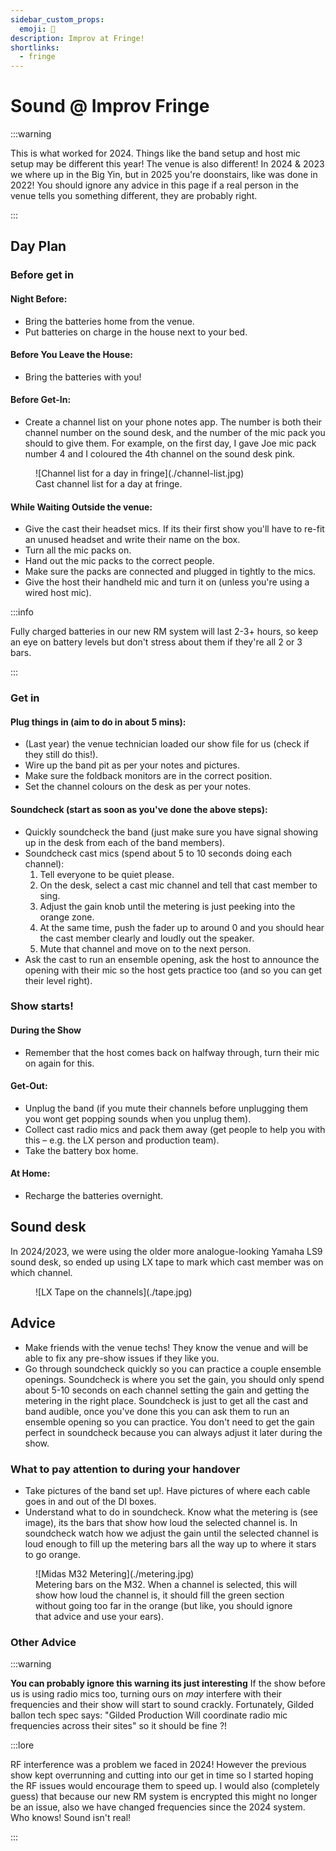 ```yaml
---
sidebar_custom_props:
  emoji: 🐒
description: Improv at Fringe!
shortlinks:
  - fringe
---
```


# Sound @ Improv Fringe

:::warning

This is what worked for 2024. Things like the band setup and host mic setup may be different this year! The venue is
also different! In 2024 & 2023 we where up in the Big Yin, but in 2025 you're doonstairs, like was done in 2022! You
should ignore any advice in this page if a real person in the venue tells you something different, they are probably
right.

:::

## Day Plan

### Before get in

#### Night Before:

- Bring the batteries home from the venue.
- Put batteries on charge in the house next to your bed.

#### Before You Leave the House:

- Bring the batteries with you!

#### Before Get-In:

- Create a channel list on your phone notes app. The number is both their channel number on the sound desk, and the
  number of the mic pack you should to give them. For example, on the first day, I gave Joe mic pack number 4 and I
  coloured the 4th channel on the sound desk pink.

<figure class="img-small">
  ![Channel list for a day in fringe](./channel-list.jpg)
  <figcaption>Cast channel list for a day at fringe.</figcaption>
</figure>

#### While Waiting Outside the venue:

- Give the cast their headset mics. If its their first show you'll have to re-fit an unused headset and write their name
  on the box.
- Turn all the mic packs on.
- Hand out the mic packs to the correct people.
- Make sure the packs are connected and plugged in tightly to the mics.
- Give the host their handheld mic and turn it on (unless you're using a wired host mic).

:::info

Fully charged batteries in our new RM system will last 2-3+ hours, so keep an eye on battery levels but don't stress
about them if they're all 2 or 3 bars.

:::

### Get in

#### Plug things in (aim to do in about 5 mins):

- (Last year) the venue technician loaded our show file for us (check if they still do this!).
- Wire up the band pit as per your notes and pictures.
- Make sure the foldback monitors are in the correct position.
- Set the channel colours on the desk as per your notes.

#### Soundcheck (start as soon as you've done the above steps):

- Quickly soundcheck the band (just make sure you have signal showing up in the desk from each of the band members).
- Soundcheck cast mics (spend about 5 to 10 seconds doing each channel):
  1. Tell everyone to be quiet please.
  2. On the desk, select a cast mic channel and tell that cast member to sing.
  3. Adjust the gain knob until the metering is just peeking into the orange zone.
  4. At the same time, push the fader up to around 0 and you should hear the cast member clearly and loudly out the
     speaker.
  5. Mute that channel and move on to the next person.
- Ask the cast to run an ensemble opening, ask the host to announce the opening with their mic so the host gets practice
  too (and so you can get their level right).

### Show starts!

#### During the Show

- Remember that the host comes back on halfway through, turn their mic on again for this.

#### Get-Out:

- Unplug the band (if you mute their channels before unplugging them you wont get popping sounds when you unplug them).
- Collect cast radio mics and pack them away (get people to help you with this – e.g. the LX person and production
  team).
- Take the battery box home.

#### At Home:

- Recharge the batteries overnight.

## Sound desk

In 2024/2023, we were using the older more analogue-looking Yamaha LS9 sound desk, so ended up using LX tape to mark
which cast member was on which channel.

<figure>
  <div class="img-gallery img-small">![LX Tape on the channels](./tape.jpg)</div>
</figure>


## Advice

- Make friends with the venue techs! They know the venue and will be able to fix any pre-show issues if they like you.
- Go through soundcheck quickly so you can practice a couple ensemble openings. Soundcheck is where you set the gain,
  you should only spend about 5-10 seconds on each channel setting the gain and getting the metering in the right place.
  Soundcheck is just to get all the cast and band audible, once you've done this you can ask them to run an ensemble
  opening so you can practice. You don't need to get the gain perfect in soundcheck because you can always adjust it
  later during the show.

### What to pay attention to during your handover

- Take pictures of the band set up!. Have pictures of where each cable goes in and out of the DI boxes.
- Understand what to do in soundcheck. Know what the metering is (see image), its the bars that show how loud the
  selected channel is. In soundcheck watch how we adjust the gain until the selected channel is loud enough to fill up
  the metering bars all the way up to where it stars to go orange.

<figure class="img-small">
  ![Midas M32 Metering](./metering.jpg)
  <figcaption>
    Metering bars on the M32. When a channel is selected, this will show how loud the channel is, it should fill the
    green section without going too far in the orange (but like, you should ignore that advice and use your ears).
  </figcaption>
</figure>

### Other Advice

:::warning

**You can probably ignore this warning its just interesting** If the show before us is using radio mics too, turning
ours on _may_ interfere with their frequencies and their show will start to sound crackly. Fortunately, Gilded ballon
tech spec says: "Gilded Production Will coordinate radio mic frequencies across their sites" so it should be fine ?!

:::lore

RF interference was a problem we faced in 2024! However the previous show kept overrunning and cutting into our get in
time so I started hoping the RF issues would encourage them to speed up. I would also (completely guess) that because
our new RM system is encrypted this might no longer be an issue, also we have changed frequencies since the 2024 system.
Who knows! Sound isn't real!

:::
